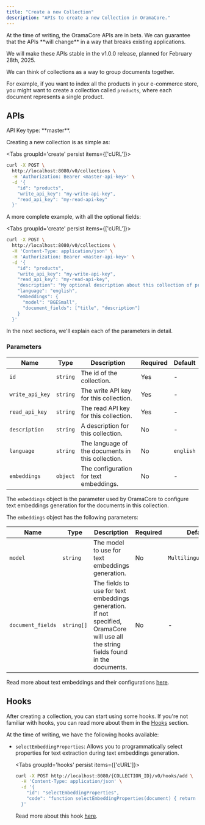 ```yaml
---
title: "Create a new Collection"
description: "APIs to create a new Collection in OramaCore."
---
```


<Callout type='warn'>
At the time of writing, the OramaCore APIs are in beta. We can guarantee that the APIs **will change** in a way that breaks existing applications.

We will make these APIs stable in the v1.0.0 release, planned for February 28th, 2025.
</Callout>

We can think of collections as a way to group documents together.

For example, if you want to index all the products in your e-commerce store, you might want to create a collection called `products`, where each document represents a single product.

## APIs

<Callout>
API Key type: **master**.
</Callout>

Creating a new collection is as simple as:

<Tabs groupId='create' persist items={['cURL']}>
```bash tab="cURL"
curl -X POST \
  http://localhost:8080/v0/collections \
  -H 'Authorization: Bearer <master-api-key>' \
  -d '{
    "id": "products",
    "write_api_key": "my-write-api-key",
    "read_api_key": "my-read-api-key"
  }'
```
</Tabs>

A more complete example, with all the optional fields:

<Tabs groupId='create' persist items={['cURL']}>
```bash tab="cURL"
curl -X POST \
  http://localhost:8080/v0/collections \
  -H 'Content-Type: application/json' \
  -H 'Authorization: Bearer <master-api-key>' \
  -d '{
    "id": "products",
    "write_api_key": "my-write-api-key",
    "read_api_key": "my-read-api-key",
    "description": "My optional description about this collection of products",
    "language": "english",
    "embeddings": {
      "model": "BGESmall",
      "document_fields": ["title", "description"]
    }
  }'
```
</Tabs>

In the next sections, we'll explain each of the parameters in detail.

### Parameters

| Name           | Type     | Description | Required | Default |
| -------------- | -------- | ----------- | -------- | ------- |
| `id`         | `string`   | The id of the collection. | Yes | - |
| `write_api_key` | `string`   | The write API key for this collection. | Yes | - |
| `read_api_key`  | `string`   | The read API key for this collection. | Yes | - |
| `description`   | `string`   | A description for this collection. | No | - |
| `language`      | `string`   | The language of the documents in this collection. | No | `english` |
| `embeddings`    | `object`   | The configuration for text embeddings. | No | - |

The `embeddings` object is the parameter used by OramaCore to configure text embeddings generation for the documents in this collection.

The `embeddings` object has the following parameters:

| Name             | Type     | Description | Required | Default |
| ---------------- | -------- | ----------- | -------- | ------- |
| `model`          | `string`   | The model to use for text embeddings generation. | No | `MultilingualE5Small` |
| `document_fields` | `string[]` | The fields to use for text embeddings generation. If not specified, OramaCore will use all the string fields found in the documents. | No | - |

Read more about text embeddings and their configurations [here](/docs/text-embeddings).

## Hooks

After creating a collection, you can start using some hooks. If you're not familiar with hooks, you can read more about them in the [Hooks](/docs/javascript-hooks/introduction) section.


At the time of writing, we have the following hooks available:

- `selectEmbeddingProperties`: Allows you to programmatically select properties for text extraction during text embeddings generation.

  <Tabs groupId='hooks' persist items={['cURL']}>
  ```bash tab="cURL"
  curl -X POST http://localhost:8080/{COLLECTION_ID}/v0/hooks/add \
    -H 'Content-Type: application/json' \
    -d '{
      "id": "selectEmbeddingProperties",
      "code": "function selectEmbeddingProperties(document) { return document.title; }"
    }'
  ```
  </Tabs>

  Read more about this hook [here](/docs/javascript-hooks/selectEmbeddingProperties).